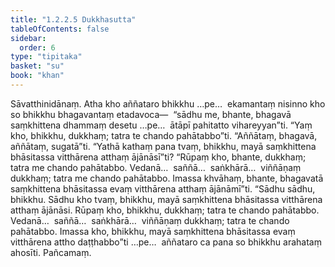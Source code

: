 ```yaml
---
title: "1.2.2.5 Dukkhasutta"
tableOfContents: false
sidebar:
  order: 6
type: "tipitaka"
basket: "su"
book: "khan"
---
```



<DynamicBreadcrumb />

<Division number="67" book="khan">

<Paragraph number="356" book="khan">
Sāvatthinidānaṃ. Atha kho aññataro bhikkhu …pe…  ekamantaṃ nisinno kho so bhikkhu bhagavantaṃ etadavoca—  “sādhu me, bhante, bhagavā saṃkhittena dhammaṃ desetu …pe…  ātāpī pahitatto vihareyyan”ti. “Yaṃ kho, bhikkhu, dukkhaṃ; tatra te chando pahātabbo”ti. “Aññātaṃ, bhagavā, aññātaṃ, sugatā”ti.
</Paragraph>

<Paragraph number="357" book="khan">
“Yathā kathaṃ pana tvaṃ, bhikkhu, mayā saṃkhittena bhāsitassa vitthārena atthaṃ ājānāsī”ti? “Rūpaṃ kho, bhante, dukkhaṃ; tatra me chando pahātabbo. Vedanā…  saññā…  saṅkhārā…  viññāṇaṃ dukkhaṃ; tatra me chando pahātabbo. Imassa khvāhaṃ, bhante, bhagavatā saṃkhittena bhāsitassa evaṃ vitthārena atthaṃ ājānāmī”ti.
</Paragraph>

<Paragraph number="358" book="khan">
“Sādhu sādhu, bhikkhu. Sādhu kho tvaṃ, bhikkhu, mayā saṃkhittena bhāsitassa vitthārena atthaṃ ājānāsi. Rūpaṃ kho, bhikkhu, dukkhaṃ; tatra te chando pahātabbo. Vedanā…  saññā…  saṅkhārā…  viññāṇaṃ dukkhaṃ; tatra te chando pahātabbo. Imassa kho, bhikkhu, mayā saṃkhittena bhāsitassa evaṃ vitthārena attho daṭṭhabbo”ti …pe…  aññataro ca pana so bhikkhu arahataṃ ahosīti.

</Paragraph>
</Division>

<Paragraph number="359" type="center" book="khan">
Pañcamaṃ.
</Paragraph>